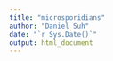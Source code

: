 ```yaml
---
title: "microsporidians"
author: "Daniel Suh"
date: "`r Sys.Date()`"
output: html_document
---
```


